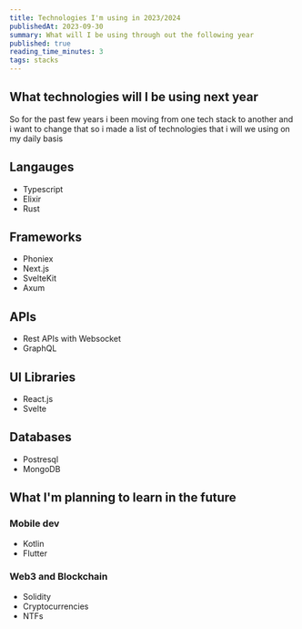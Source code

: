 ```yaml
---
title: Technologies I'm using in 2023/2024
publishedAt: 2023-09-30
summary: What will I be using through out the following year
published: true
reading_time_minutes: 3
tags: stacks
---
```


## What technologies will I be using next year

So for the past few years i been moving from one tech stack to another and i want to change that
so i made a list of technologies that i will we using on my daily basis

## Langauges

- Typescript
- Elixir
- Rust

## Frameworks

- Phoniex
- Next.js
- SvelteKit
- Axum

## APIs

- Rest APIs with Websocket
- GraphQL

## UI Libraries

- React.js
- Svelte

## Databases

- Postresql
- MongoDB

## What I'm planning to learn in the future

### Mobile dev

- Kotlin
- Flutter

### Web3 and Blockchain

- Solidity
- Cryptocurrencies
- NTFs
